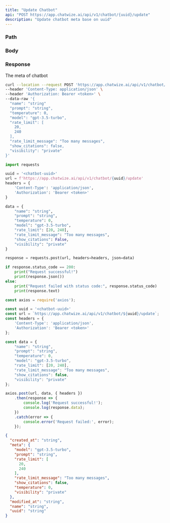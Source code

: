 ```yaml
---
title: "Update Chatbot"
api: "POST https://app.chatwize.ai/api/v1/chatbot/{uuid}/update"
description: "Update chatbot meta base on uuid"
---
```


### Path

<ParamField path="uuid" type="string" required/>

### Body

<ParamField body="name" type="string"/>
<ParamField body="prompt" type="string"/>
<ParamField body="temperature" type="float"/>
<ParamField body="model" type="select" />
<ParamField body="visibility" type="string"/>
<ParamField body="rate_limit" type="[number, number]"/>
<ParamField body="rate_limit_message" type="string"/>
<ParamField body="show_citations" type="boolean"/>

### Response

<ResponseField name="created_at" type="string"/>
<ResponseField name="meta" type="object">
The meta of chatbot
<Expandable title="Chatbot meta">
<ResponseField name="model" type="string" />
<ResponseField name="prompt" type="string" />
<ResponseField name="rate_limit" type="[number, number]"/>
<ResponseField name="rate_limit_message" type="string"/>
<ResponseField name="show_citation" type="boolean"/>
<ResponseField name="temperature" type="number"/>
<ResponseField name="visibility" type="string"/>
</Expandable>
</ResponseField>

<ResponseField name="modified_at" type="string"/>
<ResponseField name="name" type="string"/>
<ResponseField name="uuid" type="string"/>

<RequestExample>

```bash Curl
curl --location --request POST 'https://app.chatwize.ai/api/v1/chatbot/{uuid}/update' \
--header 'Content-Type: application/json' \
--header 'Authorization: Bearer <token>' \
--data-raw '{
  "name": "string"
  "prompt": "string",
  "temperature": 0,
  "model": "gpt-3.5-turbo",
  "rate_limit": [
    20,
    240
  ],
  "rate_limit_message": "Too many messages",
  "show_citations": false,
  "visibility": "private"
}'
```

```py Python
import requests

uuid = '<chatbot-uuid>'
url = f'https://app.chatwize.ai/api/v1/chatbot/{uuid}/update'
headers = {
    'Content-Type': 'application/json',
    'Authorization': 'Bearer <token>'
}

data = {
    "name": "string",
    "prompt": "string",
    "temperature": 0,
    "model": "gpt-3.5-turbo",
    "rate_limit": [20, 240],
    "rate_limit_message": "Too many messages",
    "show_citations": False,
    "visibility": "private"
}

response = requests.post(url, headers=headers, json=data)

if response.status_code == 200:
    print("Request successful!")
    print(response.json())
else:
    print("Request failed with status code:", response.status_code)
    print(response.text)
```

```ts JavaScript
const axios = require('axios');

const uuid = '<chatbot-uuid>'
const url = `https://app.chatwize.ai/api/v1/chatbot/${uuid}/update`;
const headers = {
    'Content-Type': 'application/json',
    'Authorization': 'Bearer <token>'
};

const data = {
    "name": "string",
    "prompt": "string",
    "temperature": 0,
    "model": "gpt-3.5-turbo",
    "rate_limit": [20, 240],
    "rate_limit_message": "Too many messages",
    "show_citations": false,
    "visibility": "private"
};

axios.post(url, data, { headers })
    .then(response => {
        console.log('Request successful!');
        console.log(response.data);
    })
    .catch(error => {
        console.error('Request failed:', error);
    });
```

</RequestExample>

<ResponseExample>

```json Response
{
  "created_at": "string",
  "meta": {
    "model": "gpt-3.5-turbo",
    "prompt": "string",
    "rate_limit": [
      20,
      240
    ],
    "rate_limit_message": "Too many messages",
    "show_citations": false,
    "temperature": 0,
    "visibility": "private"
  },
  "modified_at": "string",
  "name": "string",
  "uuid": "string"
}

```

</ResponseExample>

